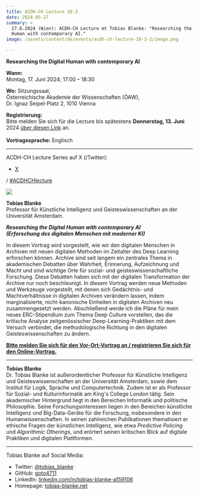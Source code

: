```yaml
---
title: ACDH-CH Lecture 10.3
date: 2024-05-27
summary: >
  17.6.2024 (Wien): ACDH-CH Lecture mt Tobias Blanke: "Researching the Digital
  Human with contemporary AI."
image: /assets/content/de/events/acdh-ch-lecture-10-3-2/image.png

---
```


**Researching the Digital Human with contemporary AI**

**Wann:**\
Montag, 17. Juni 2024; 17:00 – 18:30

**Wo:** Sitzungssaal,\
Österreichische Akademie der Wissenschaften (ÖAW),\
Dr. Ignaz Seipel-Platz 2, 1010 Vienna

**Registrierung:**\
Bitte melden Sie sich für die Lecture bis spätestens **Donnerstag, 13. Juni** 2024 [über diesen Link](https://www.oeaw.ac.at/acdh/events/registration/acdh-ch-lecture) an.\
\
**Vortragssprache:** Englisch

***

ACDH-CH Lecture Series auf X (/Twitter):

* [X](https://twitter.com/AtClariah)

/ [#ACDHCHlecture](https://twitter.com/search?q=%23ACDHCHLecture\&src=typed_query)

![](/assets/content/de/events/acdh-ch-lecture-10-3-2/tobias-blanke-portrait-723x1024.png)

**Tobias Blanke**\
Professor für Künstliche Intelligenz und Geisteswissenschaften an der Universität Amsterdam.

***Researching the Digital Human with contemporary AI***\
***(Erforschung des digitalen Menschen mit moderner KI)***

In diesem Vortrag wird vorgestellt, wie wir den digitalen Menschen in Archiven mit neuen digitalen Methoden im Zeitalter des Deep Learning erforschen können. Archive sind seit langem ein zentrales Thema in akademischen Debatten über Wahrheit, Erinnerung, Aufzeichnung und Macht und sind wichtige Orte für sozial- und geisteswissenschaftliche Forschung. Diese Debatten haben sich mit der digitalen Transformation der Archive nur noch beschleunigt. In diesem Vortrag werden neue Methoden und Werkzeuge vorgestellt, mit denen sich Gedächtnis- und Machtverhältnisse in digitalen Archiven verändern lassen, indem marginalisierte, nicht-kanonische Einheiten in digitalen Archiven neu zusammengesetzt werden. Abschließend werde ich die Pläne für mein neues ERC-Stipendium zum Thema Deep Culture vorstellen, das die kritische Analyse zeitgenössischer Deep-Learning-Praktiken mit dem Versuch verbindet, die methodologische Richtung in den digitalen Geisteswissenschaften zu ändern.

**[Bitte melden Sie sich für den Vor-Ort-Vortrag an / registrieren Sie sich für den Online-Vortrag.](https://www.oeaw.ac.at/acdh/events/registration/acdh-ch-lecture)**

***

**Tobias Blanke**\
Dr. Tobias Blanke ist außerordentlicher Professor für Künstliche Intelligenz und Geisteswissenschaften an der Universität Amsterdam, sowie dem Institut für Logik, Sprache und Computertechnik. Zudem ist er als Professor für Sozial- und Kulturinformatik am King's College London tätig. Sein akademischer Hintergrund liegt in den Bereichen Informatik und politische Philosophie. Seine Forschungsinteressen liegen in den Bereichen künstliche Intelligenz und Big-Data-Geräte für die Forschung, insbesondere in den Humanwissenschaften. In seinen zahlreichen Publikationen thematisiert er ethische Fragen der künstlichen Intelligenz, wie etwa *Predictive Policing* und *Algorithmic Otherings*, und erörtert seinen kritischen Blick auf digitale Praktiken und digitalen Plattformen.

***

Tobias Blanke auf Social Media:

* Twitter: [@tobias\_blanke](https://x.com/tobias_blanke)
* GitHub: [goto4711](https://github.com/goto4711)
* LinkedIn: [linkedin.com/in/tobias-blanke-a159106](https://www.linkedin.com/in/tobias-blanke-a159106/)
* Homepage: [tobias-blanke.net](https://tobias-blanke.net/)
